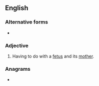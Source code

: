 ==English==

===Alternative forms===
* {{l|en|feto-maternal}}

===Adjective===
{{en-adj|-}}
# {{label|en|medicine}} Having to do with a [[fetus]] and its [[mother]].

===Anagrams===
* {{l|en|maternofetal}}